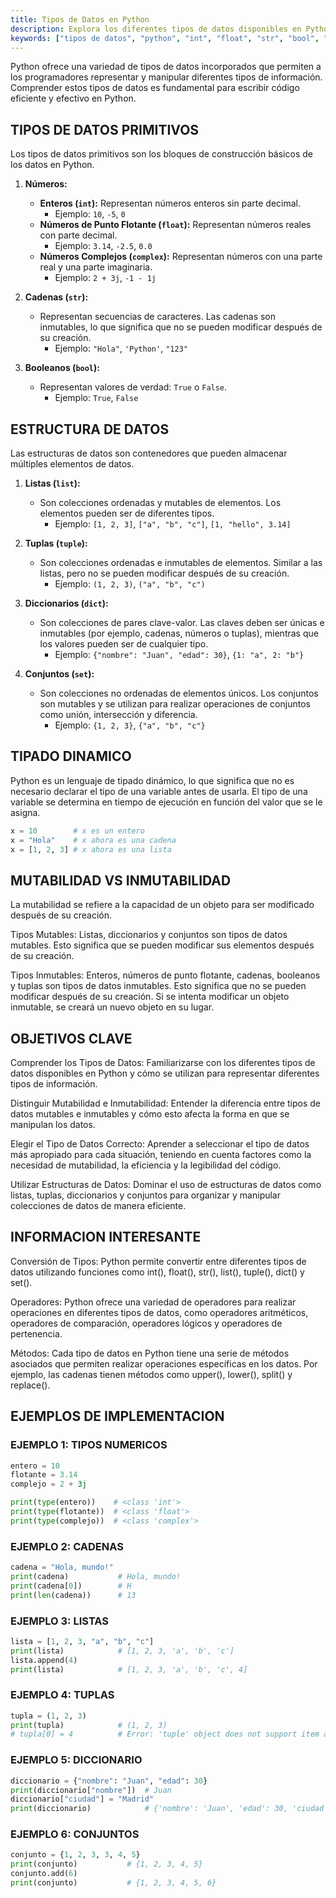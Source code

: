 ```yaml
---
title: Tipos de Datos en Python
description: Explora los diferentes tipos de datos disponibles en Python, incluyendo tipos numéricos, cadenas, booleanos y estructuras de datos como listas, tuplas, diccionarios y conjuntos.
keywords: ["tipos de datos", "python", "int", "float", "str", "bool", "list", "tuple", "dict", "set", "tipado dinámico", "mutabilidad", "inmutabilidad"]
---
```


Python ofrece una variedad de tipos de datos incorporados que permiten a los programadores representar y manipular diferentes tipos de información. Comprender estos tipos de datos es fundamental para escribir código eficiente y efectivo en Python.

## TIPOS DE DATOS PRIMITIVOS

Los tipos de datos primitivos son los bloques de construcción básicos de los datos en Python.

1.  **Números:**
    *   **Enteros (`int`):** Representan números enteros sin parte decimal.
        *   Ejemplo: `10`, `-5`, `0`
    *   **Números de Punto Flotante (`float`):** Representan números reales con parte decimal.
        *   Ejemplo: `3.14`, `-2.5`, `0.0`
    *   **Números Complejos (`complex`):** Representan números con una parte real y una parte imaginaria.
        *   Ejemplo: `2 + 3j`, `-1 - 1j`

2.  **Cadenas (`str`):**
    *   Representan secuencias de caracteres. Las cadenas son inmutables, lo que significa que no se pueden modificar después de su creación.
        *   Ejemplo: `"Hola"`, `'Python'`, `"123"`

3.  **Booleanos (`bool`):**
    *   Representan valores de verdad: `True` o `False`.
        *   Ejemplo: `True`, `False`

## ESTRUCTURA DE DATOS

Las estructuras de datos son contenedores que pueden almacenar múltiples elementos de datos.

1.  **Listas (`list`):**
    *   Son colecciones ordenadas y mutables de elementos. Los elementos pueden ser de diferentes tipos.
        *   Ejemplo: `[1, 2, 3]`, `["a", "b", "c"]`, `[1, "hello", 3.14]`

2.  **Tuplas (`tuple`):**
    *   Son colecciones ordenadas e inmutables de elementos. Similar a las listas, pero no se pueden modificar después de su creación.
        *   Ejemplo: `(1, 2, 3)`, `("a", "b", "c")`

3.  **Diccionarios (`dict`):**
    *   Son colecciones de pares clave-valor. Las claves deben ser únicas e inmutables (por ejemplo, cadenas, números o tuplas), mientras que los valores pueden ser de cualquier tipo.
        *   Ejemplo: `{"nombre": "Juan", "edad": 30}`, `{1: "a", 2: "b"}`

4.  **Conjuntos (`set`):**
    *   Son colecciones no ordenadas de elementos únicos. Los conjuntos son mutables y se utilizan para realizar operaciones de conjuntos como unión, intersección y diferencia.
        *   Ejemplo: `{1, 2, 3}`, `{"a", "b", "c"}`

## TIPADO DINAMICO

Python es un lenguaje de tipado dinámico, lo que significa que no es necesario declarar el tipo de una variable antes de usarla. El tipo de una variable se determina en tiempo de ejecución en función del valor que se le asigna.

```python
x = 10        # x es un entero
x = "Hola"    # x ahora es una cadena
x = [1, 2, 3] # x ahora es una lista
```
## MUTABILIDAD VS INMUTABILIDAD

La mutabilidad se refiere a la capacidad de un objeto para ser modificado después de su creación.

Tipos Mutables: Listas, diccionarios y conjuntos son tipos de datos mutables. Esto significa que se pueden modificar sus elementos después de su creación.

Tipos Inmutables: Enteros, números de punto flotante, cadenas, booleanos y tuplas son tipos de datos inmutables. Esto significa que no se pueden modificar después de su creación. Si se intenta modificar un objeto inmutable, se creará un nuevo objeto en su lugar.

## OBJETIVOS CLAVE

Comprender los Tipos de Datos: Familiarizarse con los diferentes tipos de datos disponibles en Python y cómo se utilizan para representar diferentes tipos de información.

Distinguir Mutabilidad e Inmutabilidad: Entender la diferencia entre tipos de datos mutables e inmutables y cómo esto afecta la forma en que se manipulan los datos.

Elegir el Tipo de Datos Correcto: Aprender a seleccionar el tipo de datos más apropiado para cada situación, teniendo en cuenta factores como la necesidad de mutabilidad, la eficiencia y la legibilidad del código.

Utilizar Estructuras de Datos: Dominar el uso de estructuras de datos como listas, tuplas, diccionarios y conjuntos para organizar y manipular colecciones de datos de manera eficiente.

## INFORMACION INTERESANTE

Conversión de Tipos: Python permite convertir entre diferentes tipos de datos utilizando funciones como int(), float(), str(), list(), tuple(), dict() y set().

Operadores: Python ofrece una variedad de operadores para realizar operaciones en diferentes tipos de datos, como operadores aritméticos, operadores de comparación, operadores lógicos y operadores de pertenencia.

Métodos: Cada tipo de datos en Python tiene una serie de métodos asociados que permiten realizar operaciones específicas en los datos. Por ejemplo, las cadenas tienen métodos como upper(), lower(), split() y replace().

## EJEMPLOS DE IMPLEMENTACION

### EJEMPLO 1: TIPOS NUMERICOS

```python
entero = 10
flotante = 3.14
complejo = 2 + 3j

print(type(entero))    # <class 'int'>
print(type(flotante))  # <class 'float'>
print(type(complejo))  # <class 'complex'>
```

### EJEMPLO 2: CADENAS

```python
cadena = "Hola, mundo!"
print(cadena)           # Hola, mundo!
print(cadena[0])        # H
print(len(cadena))      # 13
```

### EJEMPLO 3: LISTAS

```python
lista = [1, 2, 3, "a", "b", "c"]
print(lista)            # [1, 2, 3, 'a', 'b', 'c']
lista.append(4)
print(lista)            # [1, 2, 3, 'a', 'b', 'c', 4]
```

### EJEMPLO 4: TUPLAS

```python
tupla = (1, 2, 3)
print(tupla)            # (1, 2, 3)
# tupla[0] = 4          # Error: 'tuple' object does not support item assignment
```
### EJEMPLO 5: DICCIONARIO

```python
diccionario = {"nombre": "Juan", "edad": 30}
print(diccionario["nombre"])  # Juan
diccionario["ciudad"] = "Madrid"
print(diccionario)            # {'nombre': 'Juan', 'edad': 30, 'ciudad': 'Madrid'}
```

### EJEMPLO 6: CONJUNTOS

```python
conjunto = {1, 2, 3, 3, 4, 5}
print(conjunto)           # {1, 2, 3, 4, 5}
conjunto.add(6)
print(conjunto)           # {1, 2, 3, 4, 5, 6}
```
